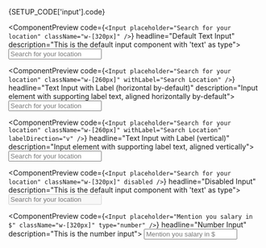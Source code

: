 
<DocsPageOutline />

<ComponentDocsHeader />

<ComponentManualSetup>
  <CodeBlock hasViewMore fileName={SETUP_CODE['input'].registerAt}>
    {SETUP_CODE['input'].code}
  </CodeBlock>
</ComponentManualSetup>

<div class="py-12" />

<ComponentPreview
  code={`<Input placeholder="Search for your location" className="w-[320px]" />`}
  headline="Default Text Input"
  description="This is the default input component with 'text' as type">
  <Input placeholder="Search for your location" className="w-[320px]" />
</ComponentPreview>

<div class="py-12" />

<ComponentPreview
  code={`<Input
  placeholder="Search for your location"
  className="w-[260px]"
  withLabel="Search Location"
/>`}
  headline="Text Input with Label (horizontal by-default)"
  description="Input element with supporting label text, aligned horizontally by-default">
  <Input
    placeholder="Search for your location"
    className="w-[260px]"
    withLabel="Search Location"
  />
</ComponentPreview>

<div class="py-12" />

<ComponentPreview
  code={`<Input
  placeholder="Search for your location"
  className="w-[260px]"
  withLabel="Search Location"
  labelDirection="v"
/>`}
  headline="Text Input with Label (vertical)"
  description="Input element with supporting label text, aligned vertically">
  <Input
    placeholder="Search for your location"
    className="w-[260px]"
    withLabel="Search Location"
    labelDirection="v"
  />
</ComponentPreview>

<div class="py-12" />

<ComponentPreview
  code={`<Input
  placeholder="Search for your location"
  className="w-[320px]"
  disabled
/>`}
  headline="Disabled Input"
  description="This is the default input component with 'text' as type">
  <Input
    placeholder="Search for your location"
    className="w-[320px]"
    disabled
  />
</ComponentPreview>

<div class="py-12" />

<ComponentPreview
  code={`<Input
  placeholder="Mention you salary in $"
  className="w-[320px]"
  type="number"
/>`}
  headline="Number Input"
  description="This is the number input">
  <Input
    placeholder="Mention you salary in $"
    className="w-[320px]"
    type="number"
  />
</ComponentPreview>
